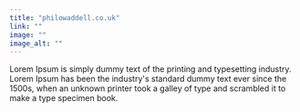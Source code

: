 ```yaml
---
title: "philowaddell.co.uk"
link: ""
image: ""
image_alt: ""
---
```


Lorem Ipsum is simply dummy text of the printing and typesetting industry. Lorem Ipsum has been the industry's standard dummy text ever since the 1500s, when an unknown printer took a galley of type and scrambled it to make a type specimen book.